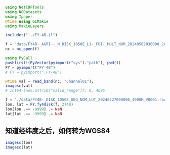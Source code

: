```julia
using NetCDFTools
using NCDatasets
using Ipaper
@time using GLMakie
using MakieLayers

includet("../FY-4B.jl")

f = "data/FY4B-_AGRI--_N_DISK_1050E_L1-_FDI-_MULT_NOM_20240502030000_20240502031459_4000M_V0001.HDF"
nc = nc_open(f)
```

```julia
using PyCall
pushfirst!(PyVector(pyimport("sys")."path"), pwd())
FY = pyimport("FY-4B")
# FY = pyimport(".FY-4B")
```


```julia
@time val = read_band(nc, "Channel01");
imagesc(val)
# Int64.(nom.attrib["valid_range"]): 0, 4095
```


```julia
f = "./data/FY4B-_DISK_1050E_GEO_NOM_LUT_20240227000000_4000M_V0001.raw"
lon, lat = FY.fy4disk(f, 2748)
lon[lon .== -9999] .= NaN
lat[lat .== -9999] .= NaN
```

## 知道经纬度之后，如何转为WGS84

```julia
imagesc(lon)
imagesc(lat)
```
